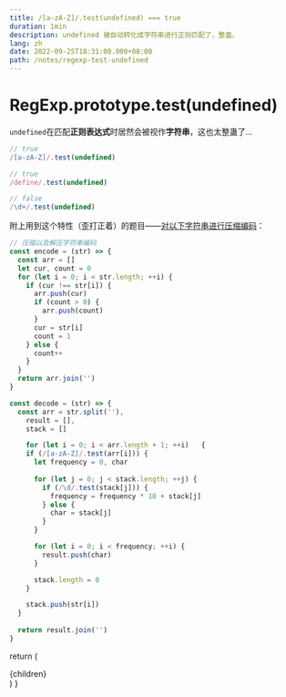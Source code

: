 ```yaml
---
title: /[a-zA-Z]/.test(undefined) === true
duration: 1min
description: undefined 被自动转化成字符串进行正则匹配了，整蛊。
lang: zh
date: 2022-09-25T18:31:00.000+08:00
path: /notes/regexp-test-undefined
---
```


# RegExp.prototype.test(undefined)

`undefined`在匹配**正则表达式**时居然会被视作**字符串**，这也太整蛊了...

``` js
// true
/[a-zA-Z]/.test(undefined)

// true
/define/.test(undefined)

// false
/\d+/.test(undefined)
```

附上用到这个特性（歪打正着）的题目——[对以下字符串进行压缩编码](https://q.shanyue.tech/fe/code/419.html)：
``` js
// 压缩以及解压字符串编码
const encode = (str) => {
  const arr = []
  let cur, count = 0
  for (let i = 0; i < str.length; ++i) {
    if (cur !== str[i]) {
      arr.push(cur)
      if (count > 0) {
        arr.push(count)
      }
      cur = str[i]
      count = 1
    } else {
      count++
    }
  }
  return arr.join('')
}

const decode = (str) => {
  const arr = str.split(''),
    result = [],
    stack = []

	for (let i = 0; i < arr.length + 1; ++i)   {
    if (/[a-zA-Z]/.test(arr[i])) {
      let frequency = 0, char
      
      for (let j = 0; j < stack.length; ++j) {
        if (/\d/.test(stack[j])) {
          frequency = frequency * 10 + stack[j]
        } else {
          char = stack[j]
        }
      }

      for (let i = 0; i < frequency; ++i) {
        result.push(char)
      }

      stack.length = 0
    }

    stack.push(str[i])
  }
  
  return result.join('')
}
```

  return (
    <article className="prose">
      {children}
    </article>
  )
}